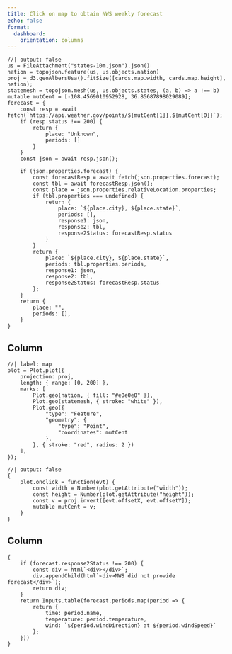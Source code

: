 ```yaml
---
title: Click on map to obtain NWS weekly forecast
echo: false
format:
  dashboard:
    orientation: columns
---
```


```ojs
//| output: false
us = FileAttachment("states-10m.json").json()
nation = topojson.feature(us, us.objects.nation)
proj = d3.geoAlbersUsa().fitSize([cards.map.width, cards.map.height], nation);
statemesh = topojson.mesh(us, us.objects.states, (a, b) => a !== b)
mutable mutCent = [-108.4569010952928, 36.85687898029089];
forecast = {
    const resp = await fetch(`https://api.weather.gov/points/${mutCent[1]},${mutCent[0]}`);
    if (resp.status !== 200) {
        return {
            place: "Unknown",
            periods: []
        }
    }
    const json = await resp.json();
    
    if (json.properties.forecast) {
        const forecastResp = await fetch(json.properties.forecast);
        const tbl = await forecastResp.json();
        const place = json.properties.relativeLocation.properties;
        if (tbl.properties === undefined) {
            return {
                place: `${place.city}, ${place.state}`,
                periods: [],
                response1: json,
                response2: tbl,
                response2Status: forecastResp.status
            }
        }
        return {
            place: `${place.city}, ${place.state}`,
            periods: tbl.properties.periods,
            response1: json,
            response2: tbl,
            response2Status: forecastResp.status
        };
    }
    return {
        place: "",
        periods: [],
    }
}
```

## Column {width=60%}

```ojs
//| label: map
plot = Plot.plot({
    projection: proj,
    length: { range: [0, 200] },
    marks: [
        Plot.geo(nation, { fill: "#e0e0e0" }),
        Plot.geo(statemesh, { stroke: "white" }),
        Plot.geo({
            "type": "Feature",
            "geometry": {
                "type": "Point",
                "coordinates": mutCent
            },
        }, { stroke: "red", radius: 2 })
    ],
});
```

```ojs
//| output: false
{
    plot.onclick = function(evt) {
        const width = Number(plot.getAttribute("width"));
        const height = Number(plot.getAttribute("height"));
        const v = proj.invert([evt.offsetX, evt.offsetY]);
        mutable mutCent = v;
    }
}
```

## Column {width=40%}

:::{.card title="Location: ${forecast.place}"}

```ojs
{
    if (forecast.response2Status !== 200) {
        const div = html`<div></div>`;
        div.appendChild(html`<div>NWS did not provide forecast</div>`);
        return div;
    }
    return Inputs.table(forecast.periods.map(period => {
        return {
            time: period.name,
            temperature: period.temperature,
            wind: `${period.windDirection} at ${period.windSpeed}`
        };
    }))
}
```

:::
